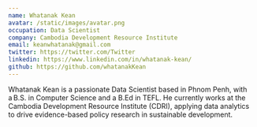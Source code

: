 ```yaml
---
name: Whatanak Kean
avatar: /static/images/avatar.png
occupation: Data Scientist
company: Cambodia Development Resource Institute
email: keanwhatanak@gmail.com
twitter: https://twitter.com/Twitter
linkedin: https://www.linkedin.com/in/whatanak-kean/
github: https://github.com/whatanakKean
---
```


Whatanak Kean is a passionate Data Scientist based in Phnom Penh, with a B.S. in Computer Science and a B.Ed in TEFL. He currently works at the Cambodia Development Resource Institute (CDRI), applying data analytics to drive evidence-based policy research in sustainable development.